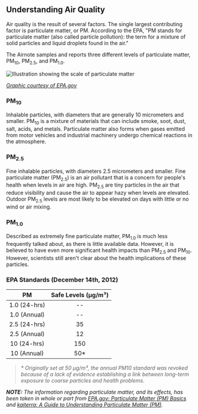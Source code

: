 ## Understanding Air Quality

Air quality is the result of several factors. The single largest contributing
factor is particulate matter, or PM. According to the EPA, "PM stands for
particulate matter (also called particle pollution): the term for a mixture of
solid particles and liquid droplets found in the air."

The Airnote samples and reports three different levels of particulate matter,
PM<sub>10</sub>, PM<sub>2.5</sub>, and PM<sub>1.0</sub>.

![Illustration showing the scale of particulate matter](/images/guides/airnote/pm2.5_scale_graphic-color_2.png)

_[Graphic courtesy of EPA.gov](https://www.epa.gov/sites/production/files/2016-09/pm2.5_scale_graphic-color_2.jpg)_

### PM<sub>10</sub>

Inhalable particles, with diameters that are generally 10
micrometers and smaller. PM<sub>10</sub> is a mixture of materials that can
include smoke, soot, dust, salt, acids, and metals. Particulate matter also
forms when gases emitted from motor vehicles and industrial machinery undergo chemical
reactions in the atmosphere.

### PM<sub>2.5</sub>

Fine inhalable particles, with diameters 2.5 micrometers and
smaller. Fine particulate matter (PM<sub>2.5</sub>) is an air pollutant that is
a concern for people's health when levels in air are high. PM<sub>2.5</sub> are
tiny particles in the air that reduce visibility and cause the air to appear
hazy when levels are elevated. Outdoor PM<sub>2.5</sub> levels are most likely
to be elevated on days with little or no wind or air mixing.

### PM<sub>1.0</sub>

Described as extremely fine particulate matter, PM<sub>1.0</sub> is much less
frequently talked about, as there is little available data. However, it is
believed to have even more significant health impacts than PM<sub>2.5</sub> and
PM<sub>10</sub>. However, scientists still aren't clear about the health
implications of these particles.

### EPA Standards (December 14th, 2012)

|      PM      | Safe Levels (&micro;g/m&sup3;) |
| :----------: | :----------------------------: |
| 1.0 (24-hrs) |               --               |
| 1.0 (Annual) |               --               |
| 2.5 (24-hrs) |               35               |
| 2.5 (Annual) |               12               |
| 10 (24-hrs)  |              150               |
| 10 (Annual)  |              50\*              |

> _\* Originally set at 50 &micro;g/m&sup3;, the annual PM10 standard was revoked
> because of a lack of evidence establishing a link between long-term exposure to
> coarse particles and health problems._

_**NOTE:** The information regarding particulate matter, and its effects, has
been taken in whole or part from
[EPA.gov: Particulate Matter (PM) Basics](https://www.epa.gov/pm-pollution/particulate-matter-pm-basics) and
[kaiterra: A Guide to Understanding Particulate Matter (PM)](https://learn.kaiterra.com/en/air-academy/particulate-matter-pm)._
